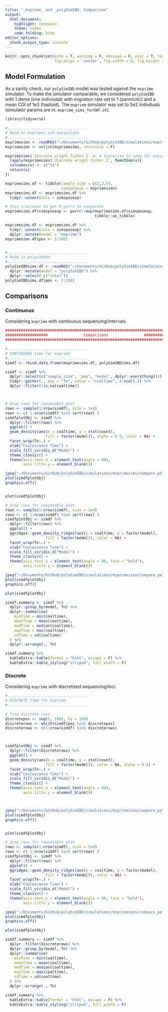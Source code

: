 ```yaml
---
title: "_msprime_ and _polySimIBD_ Comparison"
output: 
  html_document:
    highlight: textmate
    theme: lumen
    code_folding: hide
editor_options: 
  chunk_output_type: console
---
```


```r
knitr::opts_chunk$set(echo = T, warning = F, message = F, eval = T, results = 'hide',
                      fig.align = 'center', fig.width = 8, fig.height = 8)
```

## Model Formulation
As a sanity check, our `polySimIBD` model was tested against the `msprime` simulator. To make the simulator comparable, we considered `polySimIBD` with 1 deme (one indiviudal) with migration rate set to 1 (panmictic) and a mean COI of 1e3 (haploid). The `msprime` simulator was set to 5e2 indivduals (simulator params are in: `msprime_sims_forSWF.sh`). 

```r
library(tidyverse)

#....................................
# Read in msprimes and manipulate
#....................................
msprimesims <- readRDS("~/Documents/GitHub/polySimIBD/simulations/msprimesims/simdata/msprimesims.rds")
msprimesims <- unlist(msprimesims, recursive = F)

msprimesims$`discrete wright fisher.2` <- # overwrite t1 name for easier bind
  lapply(msprimesims$`discrete wright fisher.2`, function(x){
  colnames(x) <- c("t1")
  return(x)
})

msprimesims.df <- tibble(sample_size = c(2,3,5),
                         simsposexp = msprimesims)
msprimesims.df <- msprimesims.df %>%
  tidyr::unnest(cols = simsposexp)

# this craziness to get R purrr to cooperate
msprimesims.df$simsposexp <- purrr::map(msprimesims.df$simsposexp,
                                        tibble::as_tibble)

msprimesims.df <- msprimesims.df %>%
  tidyr::unnest(cols = simsposexp) %>%
  dplyr::mutate(model = "msprime")
msprimesims.df$pos <- 1:1001


#....................................
# Read in polysimibd
#....................................
polySimIBDsims.df <- readRDS("~/Documents/GitHub/polySimIBD/simulations/msprimesims/simdata/polySimIBD_sims.RDS") %>%
  dplyr::mutate(model = "polySimIBD") %>%
  dplyr::select(-c("intvl"))
polySimIBDsims.df$pos <- 1:1001


```


## Comparisons
### Continuous
Considering `msprime` with continuous sequencing/intervals. 
```r
#################################################################################
###################                Comparisons                ###################
##################################################################################

#....................................
# CONTINUOUS time for msprime
#....................................
simdf <- rbind.data.frame(msprimesims.df, polySimIBDsims.df)

simdf <- simdf %>%
  dplyr::select(c("sample_size", "pos", "model", dplyr::everything())) %>%
  tidyr::gather(., key = "Tn", value = "coaltime", 4:ncol(.)) %>%
  dplyr::filter(!is.na(coaltime)) 



# drop rows for reasonable plot
rows <- sample(1:nrow(simdf), size = 1e4)
rows <- c( 1:nrow(simdf) %in% sort(rows) )
simdfplotObj <- simdf %>%
  dplyr::filter(rows) %>%
  ggplot() +
  geom_density(aes(x = coaltime, y = stat(count),
                  fill = factor(model)), alpha = 0.5, color = NA) +
  facet_wrap(Tn~.) +
  xlab("Coalescence Time") +
  scale_fill_viridis_d("Model") +
  theme_classic() +
  theme(axis.text.x = element_text(angle = 90),
        axis.title.y = element_blank())

jpeg("~/Documents/GitHub/polySimIBD/simulations/msprimesims/compare_polysim_mpsrime_cont.jpg", width = 11, height = 8, res = 300, units = "in")
plot(simdfplotObj)
graphics.off()



```

```r
plot(simdfplotObj)
```

```r

# drop rows for reasonable plot
rows <- sample(1:nrow(simdf), size = 1e4)
rows <- c( 1:nrow(simdf) %in% sort(rows) )
simdfplotObj <- simdf %>%
  dplyr::filter(rows) %>%
  ggplot() +
  ggridges::geom_density_ridges(aes(x = coaltime, y = factor(model),
                  fill = factor(model)), color = NA) +
  facet_wrap(Tn~.) +
  xlab("Coalescence Time") +
  scale_fill_viridis_d("Model") +
  theme_classic() +
  theme(axis.text.x = element_text(angle = 90, face = "bold"),
        axis.title.y = element_blank())

jpeg("~/Documents/GitHub/polySimIBD/simulations/msprimesims/compare_polysim_mpsrime_cont_ggridges.jpg", width = 11, height = 8, res = 300, units = "in")
plot(simdfplotObj)
graphics.off()

```

```r
plot(simdfplotObj)
```




```r

simdf.summary <- simdf %>%
  dplyr::group_by(model, Tn) %>%
  dplyr::summarise(
    minTime = min(coaltime),
    meanTime = mean(coaltime),
    medTime = median(coaltime),
    maxTime = max(coaltime),
    sdTime = sd(coaltime)
  ) %>%
  dplyr::arrange(., Tn)

simdf.summary %>% 
  kableExtra::kable(format = "html", escape = F) %>%
  kableExtra::kable_styling("striped", full_width = F) 


```



### Discrete
Considering `msprime` with discretized sequencing/loci. 

```r


#....................................
# DISCRETE time for msprime
#....................................

# find discrete rows
discretepos <- seq(1, 1001, by = 100)
discreterows <- which(simdf$pos %in% discretepos)
discreterows <- c(1:nrow(simdf) %in% discreterows)



simdfplotObj <- simdf %>%
  dplyr::filter(discreterows) %>%
  ggplot() +
  geom_density(aes(x = coaltime, y = stat(count),
                  fill = factor(model)), color = NA, alpha = 0.5) +
  facet_wrap(Tn~.) +
  xlab("Coalescence Time") +
  scale_fill_viridis_d("Model") +
  theme_classic() +
  theme(axis.text.x = element_text(angle = 90),
        axis.title.y = element_blank())



jpeg("~/Documents/GitHub/polySimIBD/simulations/msprimesims/compare_polysim_mpsrime_discrete.jpg", width = 11, height = 8, res = 300, units = "in")
plot(simdfplotObj)
graphics.off()



```


```r
plot(simdfplotObj)
```


```r


# drop rows for reasonable plot
rows <- sample(1:nrow(simdf), size = 1e4)
rows <- c( 1:nrow(simdf) %in% sort(rows) )
simdfplotObj <- simdf %>%
  dplyr::filter(rows) %>%
  ggplot() +
  ggridges::geom_density_ridges(aes(x = coaltime, y = factor(model),
                  fill = factor(model)), color = NA) +
  facet_wrap(Tn~.) +
  xlab("Coalescence Time") +
  scale_fill_viridis_d("Model") +
  theme_classic() +
  theme(axis.text.x = element_text(angle = 90, face = "bold"),
        axis.title.y = element_blank())

jpeg("~/Documents/GitHub/polySimIBD/simulations/msprimesims/compare_polysim_mpsrime_disc_ggridges.jpg", width = 11, height = 8, res = 300, units = "in")
plot(simdfplotObj)
graphics.off()

```

```r
plot(simdfplotObj)
```



```r

simdf.summary <- simdf %>%
  dplyr::filter(discreterows) %>%
  dplyr::group_by(model, Tn) %>%
  dplyr::summarise(
    minTime = min(coaltime),
    meanTime = mean(coaltime),
    medTime = median(coaltime),
    maxTime = max(coaltime),
    sdTime = sd(coaltime)
  ) %>%
  dplyr::arrange(., Tn)

simdf.summary %>% 
  kableExtra::kable(format = "html", escape = F) %>%
  kableExtra::kable_styling("striped", full_width = F) 
```





